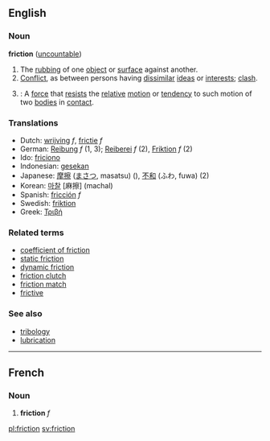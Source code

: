 ==English==

===Noun===
'''friction'''  ([[uncountable]])
# The [[rubbing]] of one [[object]] or [[surface]] against another.
# [[Conflict]], as between persons having [[dissimilar]] [[ideas]] or [[interests]]; [[clash]].
# {{cattag|Physics}}: A [[force]] that [[resist]]s the [[relative]] [[motion]] or [[tendency]] to such motion of two [[bodies]] in [[contact]].

===Translations===

*Dutch: [[wrijving]] ''f'', [[frictie]] ''f''
*German: [[Reibung]] ''f'' (1, 3); [[Reiberei]] ''f'' (2), [[Friktion]]  ''f'' (2)
*Ido: [[friciono]]
*Indonesian: [[gesek|gesekan]]
*Japanese: [[摩擦]] ([[まさつ]], masatsu) (), [[不和]] (ふわ, fuwa) (2)
*Korean: [[마찰]] [麻擦] (machal)
*Spanish: [[fricción]] ''f''
*Swedish: [[friktion]]
*Greek: [[Τριβή]]

===Related terms===
*[[coefficient of friction]]
*[[static friction]]
*[[dynamic friction]]
*[[friction clutch]]
*[[friction match]]
*[[frictive]]
===See also===
*[[tribology]]
*[[lubrication]]
----

==French==
===Noun===
# '''friction''' ''f''

[[pl:friction]]
[[sv:friction]]